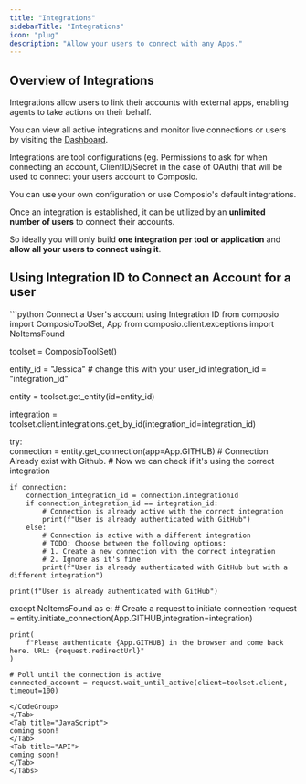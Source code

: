```yaml
---
title: "Integrations"
sidebarTitle: "Integrations"
icon: "plug"
description: "Allow your users to connect with any Apps."
---
```


## Overview of Integrations

Integrations allow users to link their accounts with external apps, enabling agents to take actions on their behalf. 

You can view all active integrations and monitor live connections or users by visiting the [Dashboard](https://app.composio.dev/your_apps).

Integrations are tool configurations (eg. Permissions to ask for when connecting an account, ClientID/Secret in the case of OAuth) that will be used to connect your users account to Composio.

You can use your own configuration or use Composio's default integrations.

Once an integration is established, it can be utilized by an **unlimited number of users** to connect their accounts. 

So ideally you will only build **one integration per tool or application** and **allow all your users to connect using it**.


## Using Integration ID to Connect an Account for a user
<Tabs>
<Tab title="Python">
<CodeGroup>
```python Connect a User's account using Integration ID
from composio import ComposioToolSet, App
from composio.client.exceptions import NoItemsFound

toolset = ComposioToolSet()

entity_id = "Jessica" # change this with your user_id
integration_id = "integration_id"

entity = toolset.get_entity(id=entity_id)

integration = toolset.client.integrations.get_by_id(integration_id=integration_id)


try:    
    connection = entity.get_connection(app=App.GITHUB)
    # Connection Already exist with Github. 
    # Now we can check if it's using the correct integration

    if connection:
        connection_integration_id = connection.integrationId
        if connection_integration_id == integration_id:
            # Connection is already active with the correct integration
            print(f"User is already authenticated with GitHub")
        else:
            # Connection is active with a different integration
            # TODO: Choose between the following options:
            # 1. Create a new connection with the correct integration
            # 2. Ignore as it's fine
            print(f"User is already authenticated with GitHub but with a different integration")
    
    print(f"User is already authenticated with GitHub")

except NoItemsFound as e:
    # Create a request to initiate connection
    request = entity.initiate_connection(App.GITHUB,integration=integration)

    print(
        f"Please authenticate {App.GITHUB} in the browser and come back here. URL: {request.redirectUrl}"
    )

    # Poll until the connection is active
    connected_account = request.wait_until_active(client=toolset.client, timeout=100)
```
</CodeGroup>
</Tab>
<Tab title="JavaScript">
coming soon! 
</Tab>
<Tab title="API">
coming soon! 
</Tab>
</Tabs>